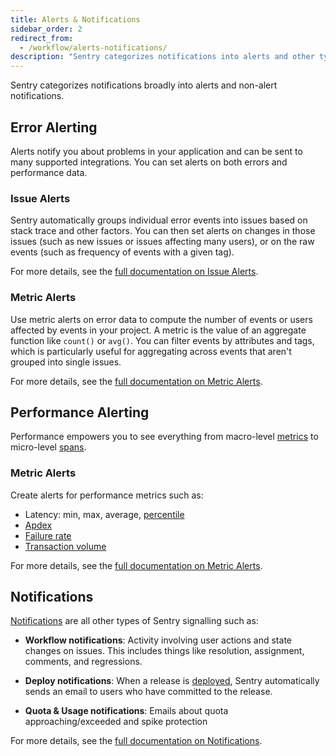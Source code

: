 ```yaml
---
title: Alerts & Notifications
sidebar_order: 2
redirect_from:
  - /workflow/alerts-notifications/
description: "Sentry categorizes notifications into alerts and other types of notifications. Learn more about how these are managed."
---
```


Sentry categorizes notifications broadly into alerts and non-alert notifications.

## Error Alerting

Alerts notify you about problems in your application and can be sent to many supported integrations. You can set alerts on both errors and performance data.

### Issue Alerts

Sentry automatically groups individual error events into issues based on stack trace and other factors. You can then set alerts on changes in those issues (such as new issues or issues affecting many users), or on the raw events (such as frequency of events with a given tag).

For more details, see the [full documentation on Issue Alerts](/product/alerts-notifications/alerts/#issue-alerts).

### Metric Alerts

Use metric alerts on error data to compute the number of events or users affected by events in your project. A metric is the value of an aggregate function like `count()` or `avg()`. You can filter events by attributes and tags, which is particularly useful for aggregating across events that aren't grouped into single issues.

For more details, see the [full documentation on Metric Alerts](/product/alerts-notifications/alerts/#metric-alerts).

## Performance Alerting

Performance empowers you to see everything from macro-level [metrics](/product/performance/metrics/) to micro-level [spans](product/performance/event-detail/).

### Metric Alerts

Create alerts for performance metrics such as:

- Latency: min, max, average, [percentile](/product/performance/metrics/#p75-threshold)
- [Apdex](/product/performance/metrics/#apdex)
- [Failure rate](/product/performance/metrics/#failure-rate)
- [Transaction volume](/product/performance/metrics/#frequency)

For more details, see the [full documentation on Metric Alerts](/product/alerts-notifications/alerts/#metric-alerts).

## Notifications

[Notifications](/product/alerts-notifications/notifications/) are all other types of Sentry signalling such as:

- **Workflow notifications**: Activity involving user actions and state changes on issues. This includes things like resolution, assignment, comments, and regressions.

- **Deploy notifications**: When a release is [deployed](/product/alerts-notifications/notifications/#deploy), Sentry automatically sends an email to users who have committed to the release.

- **Quota & Usage notifications**: Emails about quota approaching/exceeded and spike protection

For more details, see the [full documentation on Notifications](/product/alerts-notifications/notifications/).
